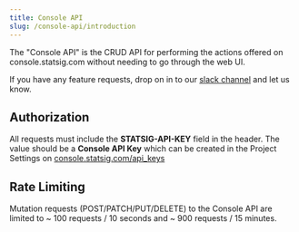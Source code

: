 ```yaml
---
title: Console API
slug: /console-api/introduction
---
```


The "Console API" is the CRUD API for performing the actions offered on console.statsig.com without needing to go through the web UI.

If you have any feature requests, drop on in to our [slack channel](https://www.statsig.com/slack) and let us know.

## Authorization

All requests must include the **STATSIG-API-KEY** field in the header. The value should be a **Console API Key** which can be created in the Project Settings on [console.statsig.com/api_keys](https://console.statsig.com/api_keys)

## Rate Limiting

Mutation requests (POST/PATCH/PUT/DELETE) to the Console API are limited to ~ 100 requests / 10 seconds and ~ 900 requests / 15 minutes.
